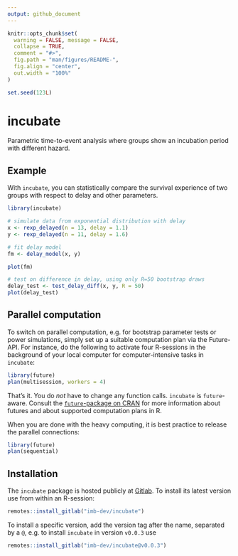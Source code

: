```yaml
---
output: github_document
---
```


<!-- README.md is generated from README.Rmd. Please edit that file -->

```r
knitr::opts_chunk$set(
  warning = FALSE, message = FALSE,
  collapse = TRUE,
  comment = "#>",
  fig.path = "man/figures/README-",
  fig.align = "center",
  out.width = "100%"
)

set.seed(123L)
```

# incubate

<!-- badges: start -->
<!-- badges: end -->

Parametric time-to-event analysis where groups show an incubation period with different hazard.


## Example

With `incubate`, you can statistically compare the survival experience of two groups with respect to delay and other parameters.

```r
library(incubate)

# simulate data from exponential distribution with delay
x <- rexp_delayed(n = 13, delay = 1.1)
y <- rexp_delayed(n = 11, delay = 1.6)

# fit delay model 
fm <- delay_model(x, y)

plot(fm)

# test on difference in delay, using only R=50 bootstrap draws
delay_test <- test_delay_diff(x, y, R = 50)
plot(delay_test)
```

## Parallel computation

To switch on parallel computation, e.g. for bootstrap parameter tests or power simulations, simply set up a suitable computation plan via the Future-API.
For instance, do the following to activate four R-sessions in the background of your local computer for computer-intensive tasks in `incubate`:

```r
library(future)
plan(multisession, workers = 4)
```

That's it. You do *not* have to change any function calls. `incubate` is `future`-aware.
Consult the [`future`-package on CRAN](https://cran.r-project.org/web/packages/future/) for more information about futures and about supported computation plans in R.

When you are done with the heavy computing, it is best practice to release the parallel connections:  
```r
library(future)
plan(sequential)
```



## Installation

The `incubate` package is hosted publicly at [Gitlab](https://gitlab.com/imb-dev/incubate).
To install its latest version use from within an R-session:

``` r
remotes::install_gitlab("imb-dev/incubate")
```

To install a specific version, add the version tag after the name, separated by a `@`, e.g. to install `incubate` in version `v0.0.3` use

``` r
remotes::install_gitlab("imb-dev/incubate@v0.0.3")
```

